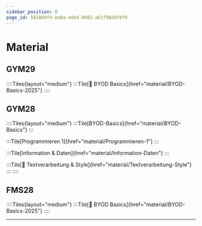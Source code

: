```yaml
---
sidebar_position: 0
page_id: 5818d4fd-ea0a-4ded-8082-a61f98ddf8f0
---
```


# Material
## GYM29
::::Tiles{layout="medium"}
:::Tile[🎯 BYOD Basics]{href="material/BYOD-Basics-2025"}
::::

## GYM28
::::Tiles{layout="medium"}
:::Tile[BYOD-Basics]{href="material/BYOD-Basics"}
:::

:::Tile[Programmieren 1]{href="material/Programmieren-1"}
:::

:::Tile[Information & Daten]{href="material/Information-Daten"}
:::

:::Tile[🎯 Textverarbeitung & Style]{href="material/Textverarbeitung-Style"}
:::
::::

## FMS28
::::Tiles{layout="medium"}
:::Tile[🎯 BYOD Basics]{href="material/BYOD-Basics-2025"}
::::

---

